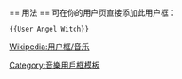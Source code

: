 {{Userbox
  |id=[[File:Angle Witch Logo.svg|90px]]
  |id-c=#BB0022;
  |info=<center>这个用户坚信<br>80s 最强的金属 '''[[Riff|<font color=#000>Riff</font>]]''' 来自<br>'''[[天使女巫|<font color=#f8c52c>天使女巫</font>]]'''</span></center>
  |info-c=#BB0022
  |info-s=9
  |border-c=#BB0022
  |usercategory=喜歡天使女巫的維基人
  |nocat={{{nocat|}}}
}}

<noinclude>
<br clear="all" />
== 用法 ==
可在你的用户页直接添加此用户框：
<pre>{{User Angel Witch}}</pre>

[[Category:音樂用戶框模板]]
[[Wikipedia:用户框/音乐]]
</noinclude>
<noinclude>
{{Clear}}
</noinclude>